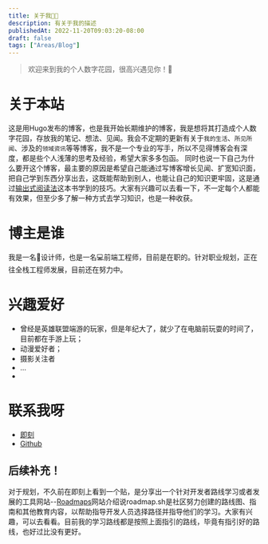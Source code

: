 ```yaml
---
title: 关于我👨‍💻
description: 有关于我的描述
publishedAt: 2022-11-20T09:03:20-08:00
draft: false
tags: ["Areas/Blog"]
---
```


> 欢迎来到我的个人数字花园，很高兴遇见你！🤝

# 关于本站
这是用Hugo发布的博客，也是我开始长期维护的博客，我是想将其打造成个人数字花园，存放我的笔记、想法、见闻。我会不定期的更新有关于`我的生活`、`所见所闻`、涉及的`领域资讯`等等博客，我不是一个专业的写手，所以不见得博客会有深度，都是些个人浅薄的思考及经验，希望大家多多包函。
同时也说一下自己为什么要开这个博客，最主要的原因是希望自己能通过写博客增长见闻、扩宽知识面，把自己学到东西分享出去，这既能帮助到别人，也能让自己的知识更牢固，这是通过[输出式阅读法](https://book.douban.com/subject/35806965/)这本书学到的技巧。大家有兴趣可以去看一下，不一定每个人都能有效果，但至少多了解一种方式去学习知识，也是一种收获。

# 博主是谁
我是一名🎨设计师，也是一名💻前端工程师，目前是在职的。针对职业规划，正在往全栈工程师发展，目前还在努力中。

# 兴趣爱好
- 曾经是英雄联盟端游的玩家，但是年纪大了，就少了在电脑前玩耍的时间了，目前都在手游上玩；
- 动漫爱好者；
- 摄影关注者
- ...
- 
# 联系我呀
- [即刻](https://m.okjike.com/users/3E16199A-C337-48DA-B5D9-6B6C60248BFE?ref=PROFILE_CARD&utm_source=user_card)
- [Github](https://github.com/qinjo)

## 后续补充！
对于规划，不久前在即刻上看到一个贴，是分享出一个针对开发者路线学习或者发展的工具网站--[Roadmaps](https://roadmap.sh/)网站介绍说roadmap.sh是社区努力创建的路线图、指南和其他教育内容，以帮助指导开发人员选择路径并指导他们的学习。大家有兴趣，可以去看看。目前我的学习路线都是按照上面指引的路线，毕竟有指引好的路线，也好过比没有更好。